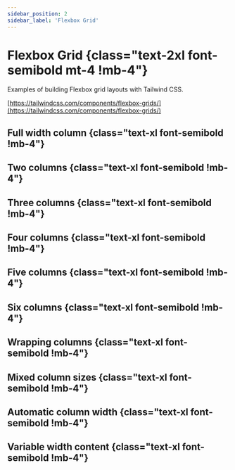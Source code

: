 ```yaml
---
sidebar_position: 2
sidebar_label: 'Flexbox Grid'
---
```


# Flexbox Grid {class="text-2xl font-semibold mt-4 !mb-4"}

Examples of building Flexbox grid layouts with Tailwind CSS.

[https://tailwindcss.com/components/flexbox-grids/](https://tailwindcss.com/components/flexbox-grids/)

## Full width column {class="text-xl font-semibold !mb-4"}

<FullWidthColumn />

## Two columns {class="text-xl font-semibold !mb-4"}

<TwoColumns />

## Three columns {class="text-xl font-semibold !mb-4"}

<ThreeColumns />

## Four columns {class="text-xl font-semibold !mb-4"}

<FourColumns />

## Five columns {class="text-xl font-semibold !mb-4"}

<FiveColumns />

## Six columns {class="text-xl font-semibold !mb-4"}

<SixColumns />

## Wrapping columns {class="text-xl font-semibold !mb-4"}

<WrappingColumns />

## Mixed column sizes {class="text-xl font-semibold !mb-4"}

<MixedColumnSizes />

## Automatic column width {class="text-xl font-semibold !mb-4"}

<AutomaticColumnWidth />

## Variable width content {class="text-xl font-semibold !mb-4"}

<VariableWidthContent />
